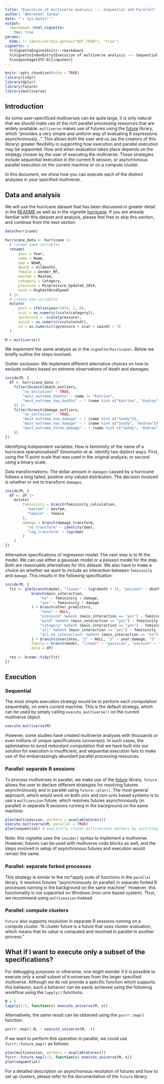 ```yaml
---
title: "Execution of multiverse analysis --- Sequential and Parallel"
author: "Abhraneel Sarma"
date: "`r Sys.Date()`"
output: 
  rmarkdown::html_vignette:
    toc: true
params:
  EVAL: !r identical(Sys.getenv("NOT_CRAN"), "true")
vignette: >
  %\VignetteEngine{knitr::rmarkdown}
  %\VignetteIndexEntry{Execution of multiverse analysis --- Sequential and Parallel}
  %\usepackage[UTF-8]{inputenc}
---
```


```r
knitr::opts_chunk$set(echo = TRUE)
library(tidyr)
library(dplyr)
library(future)
library(multiverse)
```

## Introduction

As some user-specificed multiverses can be quite large, it is only natural that we should make use of the rich parallel processing resources that are widely available. `multiverse` makes use of futures using the [future](https://cran.r-project.org/package=future) library, which "provides a very simple and uniform way of evaluating R expressions asynchronously...". This allows both the user and us (as the creators of this library) greater flexibility in supporting how execution and parallel execution may be supported. How and when evaluation takes place depends on the strategy chosen by the user of executing the multiverse. These strategies include sequential execution in the current R session, or asynchronous parallel execution on the current machine or on a compute cluster.

In this document, we show how you can execute each of the distinct analyses in your specified multiverse.


## Data and analysis

We will use the hurricane dataset that has been discussed in greater detail in the [README](https://mucollective.github.io/multiverse/) as well as in the vignette [hurricane](example-hurricane.html). If you are already familiar with this dataset and analysis, please feel free to skip this section, and continue from the next section

```r
data(hurricane)

hurricane_data <- hurricane |>
  # rename some variables
  rename(
      year = Year,
      name = Name,
      dam = NDAM,
      death = alldeaths,
      female = Gender_MF,
      masfem = MasFem,
      category = Category,
      pressure = Minpressure_Updated_2014,
      wind = HighestWindSpeed
  ) |>
  # create new variables
  mutate(
      post = ifelse(year>1979, 1, 0),
      zcat = as.numeric(scale(category)),
      zpressure = -scale(pressure),
      zwind = as.numeric(scale(wind)),
      z3 = as.numeric((zpressure + zcat + zwind) / 3)
  )

M = multiverse()
```

We implement the same analysis as in the `vignette(hurricane)`. Below we briefly outline the steps involved.

Outlier exclusion: We implement different alternative choices on how to exclude outliers based on extreme observations of death and damages.

```r
inside(M, {
  df <- hurricane_data |>
    filter(branch(death_outliers, 
        "no_exclusion" ~ TRUE,
        "most_extreme_deaths" ~ name != "Katrina",
        "most_extreme_two_deaths" ~ ! (name %in% c("Katrina", "Audrey"))
    )) |>
    filter(branch(damage_outliers,
        "no_exclusion" ~ TRUE,
        "most_extreme_one_damage" ~ ! (name %in% c("Sandy")),
        "most_extreme_two_damage" ~ ! (name %in% c("Sandy", "Andrew")),
        "most_extreme_three_damage" ~ ! (name %in% c("Sandy", "Andrew", "Donna"))
    ))
})
```

Identifying independent variables: How is femininity of the name of a hurricane operationalised? Simonsohn et al. identify two distinct ways. First, using the 11 point scale that was used in the original analysis; or second using a binary scale.

Data transformations: The dollar amount in `damages` caused by a hurricane follows a long tailed, positive only valued distribution. The decision involved is whether or not to transform `damages`.

```r
inside(M, {
  df <- df |>
    mutate(
        femininity = branch(femininity_calculation,
          "masfem" ~ masfem,
          "female" ~ female
        ),
        damage = branch(damage_transform,
          "no_transform" ~ identity(dam),
          "log_transform" ~ log(dam)
        )
    )
})
```


Alternative specifications of regression model: The next step is to fit the model. We can use either a gaussian model or a poisson model for the step. Both are reasonable alternatives for this dataset. We also have to make a choice on whether we want to include an interaction between `femininity` and `damage`. This results in the following specification:


```r
inside(M, {
  fit <- glm(branch(model, "linear" ~ log(death + 1), "poisson" ~ death) ~ 
            branch(main_interaction,
                "no" ~ femininity + damage,
                "yes" ~ femininity * damage
            ) + branch(other_predictors,
                "none" ~ NULL,
                "pressure" %when% (main_interaction == "yes") ~ femininity * zpressure,
                "wind" %when% (main_interaction == "yes") ~ femininity * zwind,
                "category" %when% (main_interaction == "yes") ~ femininity * zcat,
                "all" %when% (main_interaction == "yes") ~ femininity * z3,
                "all_no_interaction" %when% (main_interaction == "no") ~ z3
            ) + branch(covariates, "1" ~ NULL, "2" ~ year:damage, "3" ~ post:damage), 
            family = branch(model, "linear" ~ "gaussian", "poisson" ~ "poisson"),  
            data = df)
  
  res <- broom::tidy(fit)
})
```


## Execution

### Sequential

The most simple execution strategy would be to perform each computation sequentially, on one's current machine. This is the default strategy, which can be used by simply calling `execute_multiverse()` on the current multiverse object.

```r
execute_multiverse(M)
```

However, some studies have created multiverse analyses with thousands or even millions of unique specifications (universes). In such cases, the optimisation to avoid redundant computation that we have built into our solution for execution is insufficient, and sequential execution fails to make use of the embarrassingly abundant parallel processing resources.


### Parallel: separate R sessions

To process multiverses in parallel, we make use of the [future](https://cran.r-project.org/package=future) library. `future` allows the user to declare different strategies for resolving futures asynchronously and in parallel using `future::plan()`. The most general approach, which would work on both unix and non-unix based systems is to use a `multisession` future, which resolves futures asynchronously (in parallel) in separate R sessions running in the background on the same machine:

```r
plan(multisession, workers = availableCores())
execute_multiverse(M, parallel = TRUE)
plan(sequential) # explicitly closes multisession workers by switching plan 
```

Note: this vignette uses the `inside()` syntax to implement a multiverse. However, futures can be used with multiverse code blocks as well, and the steps involved in setup of asynchronous futures and execution would remain the same.

### Parallel: separate forked processes

This strategy is similar to the mc\*apply suite of functions in the `parallel` library. It resolves futures "asynchronously (in parallel) in separate forked R processes running in the background on the same machine". However, this functionality is not supported on Windows (non-unix based system). Thus, we recommend using `multisession` instead.

### Parallel: compute clusters

`Future` also supports resolution in separate R sessions running on a compute cluster. "A cluster future is a future that uses cluster evaluation, which means that its value is computed and resolved in parallel in another process." 

## What if I want to execute only a subset of the specifications?

For debugging purposes or otherwise, one might wonder if it is possible to execute only a small subset of `N` universes from the larger specified multiverse. Although we do not provide a specific function which supports this behavior, such a behavior can be easily achieved using the following workflow using the `lapply()` functions.

```r
N = 5
lapply(1:5, function(x) execute_universe(M, x))
```

Alternatively, the same result can be obtained using the `purrr::map()` function:

```r
purrr::map(1:N, ~ execute_universe(M, .))
```

If we want to perform this operation in parallel, we could use `furrr::future_map()` as follows:

```r
plan(multisession, workers = availableCores())
furrr::future_map(1:5, function(x) execute_universe(M, x))
plan(sequential)
```

For a detailed description on asynchronous resolution of futures and how to set up clusters, please refer to the documentation of the `future` library.

